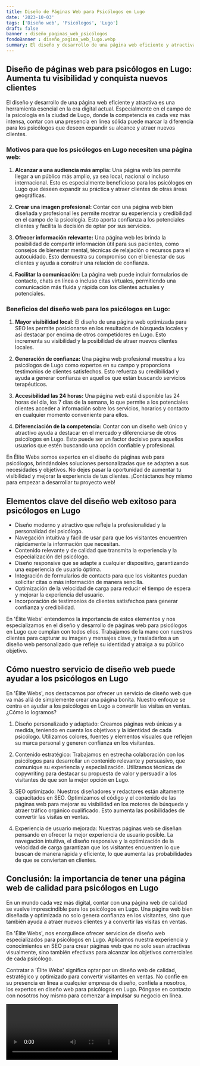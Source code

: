 ```yaml
---
title: Diseño de Páginas Web para Psicólogos en Lugo
date: '2023-10-03'
tags: ['Diseño web', 'Psicólogos', 'Lugo']
draft: false
banner : diseño_paginas_web_psicólogos
fondoBanner : diseño_pagina_web_lugo.webp
summary: El diseño y desarrollo de una página web eficiente y atractiva es una herramienta esencial en la era digital actual. Especialmente en el campo de la psicología en la ciudad de Lugo, donde la competencia es cada vez más intensa, contar con una presencia en línea sólida puede marcar la diferencia para los psicólogos que deseen expandir su alcance y atraer nuevos clientes.
---
```


## Diseño de páginas web para psicólogos en Lugo: Aumenta tu visibilidad y conquista nuevos clientes

El diseño y desarrollo de una página web eficiente y atractiva es una herramienta esencial en la era digital actual. Especialmente en el campo de la psicología en la ciudad de Lugo, donde la competencia es cada vez más intensa, contar con una presencia en línea sólida puede marcar la diferencia para los psicólogos que deseen expandir su alcance y atraer nuevos clientes.

### Motivos para que los psicólogos en Lugo necesiten una página web:

1. **Alcanzar a una audiencia más amplia:** Una página web les permite llegar a un público más amplio, ya sea local, nacional o incluso internacional. Esto es especialmente beneficioso para los psicólogos en Lugo que deseen expandir su práctica y atraer clientes de otras áreas geográficas.

2. **Crear una imagen profesional:** Contar con una página web bien diseñada y profesional les permite mostrar su experiencia y credibilidad en el campo de la psicología. Esto aporta confianza a los potenciales clientes y facilita la decisión de optar por sus servicios.

3. **Ofrecer información relevante:** Una página web les brinda la posibilidad de compartir información útil para sus pacientes, como consejos de bienestar mental, técnicas de relajación o recursos para el autocuidado. Esto demuestra su compromiso con el bienestar de sus clientes y ayuda a construir una relación de confianza.

4. **Facilitar la comunicación:** La página web puede incluir formularios de contacto, chats en línea o incluso citas virtuales, permitiendo una comunicación más fluida y rápida con los clientes actuales y potenciales.

### Beneficios del diseño web para los psicólogos en Lugo:

1. **Mayor visibilidad local:** El diseño de una página web optimizada para SEO les permite posicionarse en los resultados de búsqueda locales y así destacar por encima de otros competidores en Lugo. Esto incrementa su visibilidad y la posibilidad de atraer nuevos clientes locales.

2. **Generación de confianza:** Una página web profesional muestra a los psicólogos de Lugo como expertos en su campo y proporciona testimonios de clientes satisfechos. Esto refuerza su credibilidad y ayuda a generar confianza en aquellos que están buscando servicios terapéuticos.

3. **Accesibilidad las 24 horas:** Una página web está disponible las 24 horas del día, los 7 días de la semana, lo que permite a los potenciales clientes acceder a información sobre los servicios, horarios y contacto en cualquier momento conveniente para ellos.

4. **Diferenciación de la competencia:** Contar con un diseño web único y atractivo ayuda a destacar en el mercado y diferenciarse de otros psicólogos en Lugo. Esto puede ser un factor decisivo para aquellos usuarios que estén buscando una opción confiable y profesional.

En Élite Webs somos expertos en el diseño de páginas web para psicólogos, brindándoles soluciones personalizadas que se adapten a sus necesidades y objetivos. No dejes pasar la oportunidad de aumentar tu visibilidad y mejorar la experiencia de tus clientes. ¡Contáctanos hoy mismo para empezar a desarrollar tu proyecto web!

<GifSeo />

<Cta />

## Elementos clave del diseño web exitoso para psicólogos en Lugo

- Diseño moderno y atractivo que refleje la profesionalidad y la personalidad del psicólogo.
- Navegación intuitiva y fácil de usar para que los visitantes encuentren rápidamente la información que necesitan.
- Contenido relevante y de calidad que transmita la experiencia y la especialización del psicólogo.
- Diseño responsive que se adapte a cualquier dispositivo, garantizando una experiencia de usuario óptima.
- Integración de formularios de contacto para que los visitantes puedan solicitar citas o más información de manera sencilla.
- Optimización de la velocidad de carga para reducir el tiempo de espera y mejorar la experiencia del usuario.
- Incorporación de testimonios de clientes satisfechos para generar confianza y credibilidad.

En 'Élite Webs' entendemos la importancia de estos elementos y nos especializamos en el diseño y desarrollo de páginas web para psicólogos en Lugo que cumplan con todos ellos. Trabajamos de la mano con nuestros clientes para capturar su imagen y mensajes clave, y trasladarlos a un diseño web personalizado que refleje su identidad y atraiga a su público objetivo.

## Cómo nuestro servicio de diseño web puede ayudar a los psicólogos en Lugo

En 'Élite Webs', nos destacamos por ofrecer un servicio de diseño web que va más allá de simplemente crear una página bonita. Nuestro enfoque se centra en ayudar a los psicólogos en Lugo a convertir las visitas en ventas. ¿Cómo lo logramos?

1. Diseño personalizado y adaptado: Creamos páginas web únicas y a medida, teniendo en cuenta los objetivos y la identidad de cada psicólogo. Utilizamos colores, fuentes y elementos visuales que reflejen su marca personal y generen confianza en los visitantes.

2. Contenido estratégico: Trabajamos en estrecha colaboración con los psicólogos para desarrollar un contenido relevante y persuasivo, que comunique su experiencia y especialización. Utilizamos técnicas de copywriting para destacar su propuesta de valor y persuadir a los visitantes de que son la mejor opción en Lugo.

3. SEO optimizado: Nuestros diseñadores y redactores están altamente capacitados en SEO. Optimizamos el código y el contenido de las páginas web para mejorar su visibilidad en los motores de búsqueda y atraer tráfico orgánico cualificado. Esto aumenta las posibilidades de convertir las visitas en ventas.

4. Experiencia de usuario mejorada: Nuestras páginas web se diseñan pensando en ofrecer la mejor experiencia de usuario posible. La navegación intuitiva, el diseño responsive y la optimización de la velocidad de carga garantizan que los visitantes encuentren lo que buscan de manera rápida y eficiente, lo que aumenta las probabilidades de que se conviertan en clientes.

## Conclusión: la importancia de tener una página web de calidad para psicólogos en Lugo

En un mundo cada vez más digital, contar con una página web de calidad se vuelve imprescindible para los psicólogos en Lugo. Una página web bien diseñada y optimizada no solo genera confianza en los visitantes, sino que también ayuda a atraer nuevos clientes y a convertir las visitas en ventas.

En 'Élite Webs', nos enorgullece ofrecer servicios de diseño web especializados para psicólogos en Lugo. Aplicamos nuestra experiencia y conocimientos en SEO para crear páginas web que no solo sean atractivas visualmente, sino también efectivas para alcanzar los objetivos comerciales de cada psicólogo.

Contratar a 'Élite Webs' significa optar por un diseño web de calidad, estratégico y optimizado para convertir visitantes en ventas. No confíe en su presencia en línea a cualquier empresa de diseño, confíela a nosotros, los expertos en diseño web para psicólogos en Lugo. Póngase en contacto con nosotros hoy mismo para comenzar a impulsar su negocio en línea.

<Video />

<CtaBot job='Psicólogos' city='Lugo'/>

<Gmaps query='Lugo+españa+maps' />